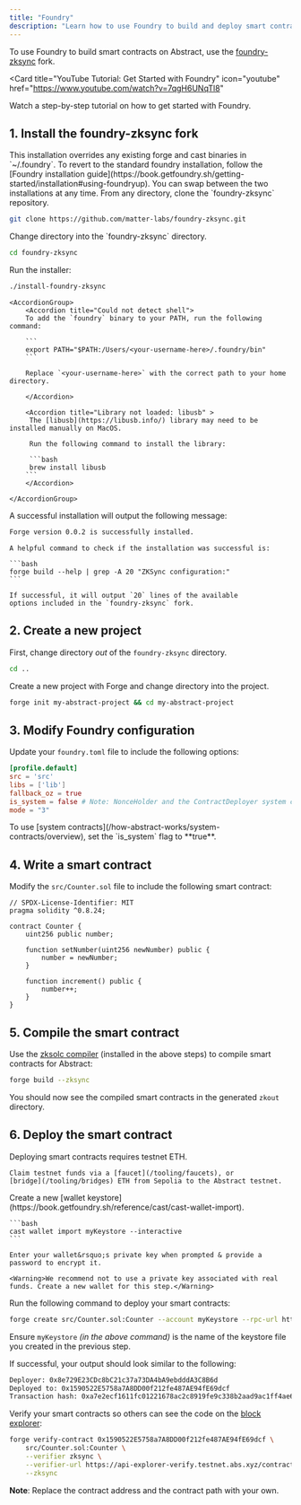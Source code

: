 ```yaml
---
title: "Foundry"
description: "Learn how to use Foundry to build and deploy smart contracts on Abstract."
---
```


To use Foundry to build smart contracts on Abstract, use the [foundry-zksync](https://github.com/matter-labs/foundry-zksync) fork.

<Card
  title="YouTube Tutorial: Get Started with Foundry"
  icon="youtube"
  href="https://www.youtube.com/watch?v=7qgH6UNqTl8"
>
  Watch a step-by-step tutorial on how to get started with Foundry.
</Card>

## 1. Install the foundry-zksync fork

<Note>
  This installation overrides any existing forge and cast binaries in
  `~/.foundry`. To revert to the standard foundry installation, follow the
  [Foundry installation
  guide](https://book.getfoundry.sh/getting-started/installation#using-foundryup).
  You can swap between the two installations at any time.
</Note>

<Steps>
  <Step title="Clone the repository">
  From any directory, clone the `foundry-zksync` repository.

```bash
git clone https://github.com/matter-labs/foundry-zksync.git
```

  </Step>
  <Step title="Run the installer">
  Change directory into the `foundry-zksync` directory.

```bash
cd foundry-zksync
```

Run the installer:

```bash
./install-foundry-zksync
```

  <Accordion title="Common installation issues" icon="circle-exclamation">
    
    <AccordionGroup>
        <Accordion title="Could not detect shell">
        To add the `foundry` binary to your PATH, run the following command:

        ```
        export PATH="$PATH:/Users/<your-username-here>/.foundry/bin"
        ```

        Replace `<your-username-here>` with the correct path to your home directory.

        </Accordion>

        <Accordion title="Library not loaded: libusb" >
         The [libusb](https://libusb.info/) library may need to be installed manually on MacOS.

         Run the following command to install the library:

         ```bash
         brew install libusb
        ```
        </Accordion>

    </AccordionGroup>

  </Accordion>

A successful installation will output the following message:

```bash
Forge version 0.0.2 is successfully installed.
```

  </Step>
  <Step title="Verify installation">

    A helpful command to check if the installation was successful is:

    ```bash
    forge build --help | grep -A 20 "ZKSync configuration:"
    ```

    If successful, it will output `20` lines of the available
    options included in the `foundry-zksync` fork.

  </Step>
</Steps>

## 2. Create a new project

First, change directory _out_ of the `foundry-zksync` directory.

```bash
cd ..
```

Create a new project with Forge and change directory into the project.

```bash
forge init my-abstract-project && cd my-abstract-project
```

## 3. Modify Foundry configuration

Update your `foundry.toml` file to include the following options:

```toml
[profile.default]
src = 'src'
libs = ['lib']
fallback_oz = true
is_system = false # Note: NonceHolder and the ContractDeployer system contracts can only be called with a special isSystem flag as true
mode = "3"
```

<Note>
To use [system contracts](/how-abstract-works/system-contracts/overview),
set the `is_system` flag to **true**.

</Note>

## 4. Write a smart contract

Modify the `src/Counter.sol` file to include the following smart contract:

```solidity
// SPDX-License-Identifier: MIT
pragma solidity ^0.8.24;

contract Counter {
    uint256 public number;

    function setNumber(uint256 newNumber) public {
        number = newNumber;
    }

    function increment() public {
        number++;
    }
}
```

## 5. Compile the smart contract

Use the [zksolc compiler](https://docs.zksync.io/zk-stack/components/compiler/toolchain/solidity)
(installed in the above steps) to compile smart contracts for Abstract:

```bash
forge build --zksync
```

You should now see the compiled smart contracts in the generated `zkout` directory.

## 6. Deploy the smart contract

<Steps>
  <Step title="Get testnet funds" icon="wallet">
    Deploying smart contracts requires testnet ETH.

    Claim testnet funds via a [faucet](/tooling/faucets), or
    [bridge](/tooling/bridges) ETH from Sepolia to the Abstract testnet.

  </Step>

  <Step title="Add your private key" icon="key">
    Create a new [wallet keystore](https://book.getfoundry.sh/reference/cast/cast-wallet-import).

    ```bash
    cast wallet import myKeystore --interactive
    ```

    Enter your wallet&rsquo;s private key when prompted & provide a password to encrypt it.

    <Warning>We recommend not to use a private key associated with real funds. Create a new wallet for this step.</Warning>

  </Step>

  <Step title="Deploy your smart contract" icon="rocket">

Run the following command to deploy your smart contracts:

```bash
forge create src/Counter.sol:Counter --account myKeystore --rpc-url https://api.testnet.abs.xyz --chain 11124 --zksync
```

Ensure `myKeystore` _(in the above command)_ is the name of the keystore file you created in the previous step.

If successful, your output should look similar to the following:

```bash
Deployer: 0x8e729E23CDc8bC21c37a73DA4bA9ebdddA3C8B6d
Deployed to: 0x1590522E5758a7A8DD00f212fe487AE94fE69dcf
Transaction hash: 0xa7e2ecf1611fc01221678ac2c8919fe9c338b2aad9ac1ff4ae6f0d1711a62cf0
```

  </Step>
  <Step title="Verify smart contract on the block explorer" icon="check">

Verify your smart contracts so others can see the code on the [block explorer](/tooling/block-explorers):

```bash
forge verify-contract 0x1590522E5758a7A8DD00f212fe487AE94fE69dcf \
    src/Counter.sol:Counter \
    --verifier zksync \
    --verifier-url https://api-explorer-verify.testnet.abs.xyz/contract_verification \
    --zksync
```

**Note**: Replace the contract address and the contract path with your own.

  </Step>
</Steps>
